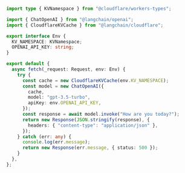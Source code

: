 ```typescript
import type { KVNamespace } from "@cloudflare/workers-types";

import { ChatOpenAI } from "@langchain/openai";
import { CloudflareKVCache } from "@langchain/cloudflare";

export interface Env {
  KV_NAMESPACE: KVNamespace;
  OPENAI_API_KEY: string;
}

export default {
  async fetch(_request: Request, env: Env) {
    try {
      const cache = new CloudflareKVCache(env.KV_NAMESPACE);
      const model = new ChatOpenAI({
        cache,
        model: "gpt-3.5-turbo",
        apiKey: env.OPENAI_API_KEY,
      });
      const response = await model.invoke("How are you today?");
      return new Response(JSON.stringify(response), {
        headers: { "content-type": "application/json" },
      });
    } catch (err: any) {
      console.log(err.message);
      return new Response(err.message, { status: 500 });
    }
  },
};
```